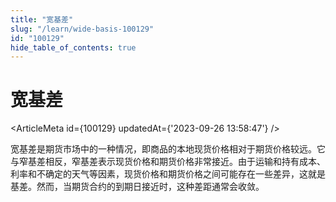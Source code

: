 ```yaml
---
title: "宽基差"
slug: "/learn/wide-basis-100129"
id: "100129"
hide_table_of_contents: true
---
```



# 宽基差

<ArticleMeta id={100129} updatedAt={'2023-09-26 13:58:47'} />
<div className='border-solid border-b border-t-0 my-4 border-[var(--ifm-color-gray-300)]' />

宽基差是期货市场中的一种情况，即商品的本地现货价格相对于期货价格较远。它与窄基差相反，窄基差表示现货价格和期货价格非常接近。由于运输和持有成本、利率和不确定的天气等因素，现货价格和期货价格之间可能存在一些差异，这就是基差。然而，当期货合约的到期日接近时，这种差距通常会收敛。
